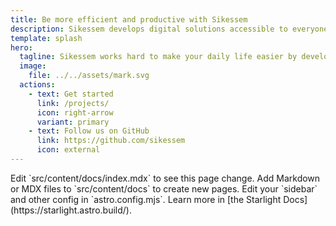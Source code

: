 ```yaml
---
title: Be more efficient and productive with Sikessem
description: Sikessem develops digital solutions accessible to everyone.
template: splash
hero:
  tagline: Sikessem works hard to make your daily life easier by developing ready-to-use digital solutions.
  image:
    file: ../../assets/mark.svg
  actions:
    - text: Get started
      link: /projects/
      icon: right-arrow
      variant: primary
    - text: Follow us on GitHub
      link: https://github.com/sikessem
      icon: external
---
```



<CardGrid stagger>
	<Card title="Update content" icon="pencil">
		Edit `src/content/docs/index.mdx` to see this page change.
	</Card>
	<Card title="Add new content" icon="add-document">
		Add Markdown or MDX files to `src/content/docs` to create new pages.
	</Card>
	<Card title="Configure your site" icon="setting">
		Edit your `sidebar` and other config in `astro.config.mjs`.
	</Card>
	<Card title="Read the docs" icon="open-book">
		Learn more in [the Starlight Docs](https://starlight.astro.build/).
	</Card>
</CardGrid>
